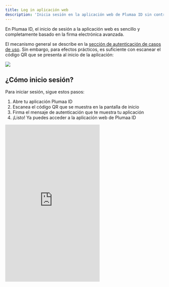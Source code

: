 ```yaml
---
title: Log in aplicación web
description: 'Inicia sesión en la aplicación web de Plumaa ID sin contraseñas'
---
```


En Plumaa ID, el inicio de sesión a la aplicación web es sencillo y completamente basado en la firma electrónica avanzada.

El mecanismo general se describe en la [sección de autenticación de casos de uso](/use-cases/authenticate#como-verifico-la-identidad-de-un-usuario). Sin embargo, para efectos prácticos, es suficiente con escanear el código QR que se presenta al inicio de la aplicación:

<img width="auto" src="/images/guides/webapp/login/login.png" />

## ¿Cómo inicio sesión?

Para iniciar sesión, sigue estos pasos:

1. Abre tu aplicación Plumaa ID
2. Escanea el código QR que se muestra en la pantalla de inicio
3. Firma el mensaje de autenticación que te muestra tu aplicación
4. ¡Listo! Ya puedes acceder a la aplicación web de Plumaa ID

<iframe
  height="500"
  src="https://www.youtube.com/embed/fksRHLY0ih4"
  title="YouTube video player"
  frameborder="0"
  allow="accelerometer; autoplay; clipboard-write; encrypted-media; gyroscope; picture-in-picture"
  allowfullscreen
></iframe>
